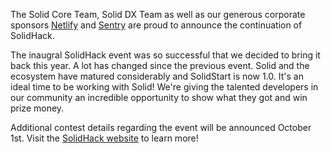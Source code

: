 The Solid Core Team, Solid DX Team as well as our generous corporate sponsors [Netlify](https://www.netlify.com)
and [Sentry](https://sentry.io/) are proud to announce the continuation of SolidHack.

The inaugral SolidHack event was so successful that we decided to bring it back this
year. A lot has changed since the previous event. Solid and the ecosystem have matured
considerably and SolidStart is now 1.0. It's an ideal time to be working with Solid!
We're giving the talented developers in our community an incredible opportunity to
show what they got and win prize money.

Additional contest details regarding the event will be announced October 1st. Visit the
[SolidHack website](https://hack.solidjs.com/) to learn more!
